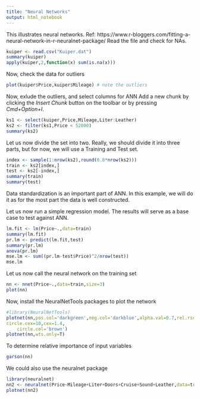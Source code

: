 ```yaml
---
title: "Neural Networks"
output: html_notebook
---
```


This illustrates neural networks. 
Ref: https://www.r-bloggers.com/fitting-a-neural-network-in-r-neuralnet-package/
Read the file and check for NAs.

```r
kuiper <- read.csv("Kuiper.dat")
summary(kuiper)
apply(kuiper,2,function(x) sum(is.na(x)))
```

Now, check the data for outliers
```r
plot(kuiper$Price,kuiper$Mileage) # note the outliers
```

Now, exlude the outliers, and select columns for ANN
Add a new chunk by clicking the *Insert Chunk* button on the toolbar or by pressing *Cmd+Option+I*.
```r
ks1 <- select(kuiper,Price,Mileage,Liter:Leather)
ks2 <- filter(ks1,Price < 52000)
summary(ks2)
```

Let us now divide the set into two. Really, we should divide it into three parts, but for now, we will use a Training and Test set.

```r
index <- sample(1:nrow(ks2),round(0.8*nrow(ks2)))
train <- ks2[index,]
test <- ks2[-index,]
summary(train)
summary(test)
```

Data standardization is an important part of ANN. In this example, we will do it as for the most part the data is well constructed.

Let us now run a simple regression model. The results will serve as a base case to test against ANN.
```r
lm.fit <- lm(Price~.,data=train)
summary(lm.fit)
pr.lm <- predict(lm.fit,test)
summary(pr.lm)
anova(pr.lm)
mse.lm <- sum((pr.lm-test$Price)^2/nrow(test))
mse.lm
```

Let us now call the neural network on the training set
```r
nn <- nnet(Price~.,data=train,size=3)
plot(nn)
```

Now, install the NeuralNetTools packages to plot the network
```r
#library(NeuralNetTools)
plotnet(nn,pos.col='darkgreen',neg.col='darkblue',alpha.val=0.7,rel.rsc=15,
circle.cex=10,cex=1.4,
    circle.col='brown')
plotnet(nn,wts.only=T)
```
To determine relative importance of input variables
```r
garson(nn)
```

We could also use the neuralnet package
```r
library(neuralnet)
nn2 <- neuralnet(Price~Mileage+Liter+Doors+Cruise+Sound+Leather,data=train,hidden=5,rep=1)
plotnet(nn2)
```
